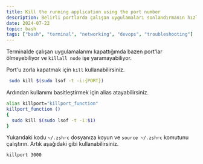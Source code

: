 ```yaml
---
title: Kill the running application using the port number
description: Belirli portlarda çalışan uygulamaları sonlandırmanın hızlı yöntemi.
date: 2024-07-22
topic: bash
tags: ["bash", "terminal", "networking", "devops", "troubleshooting"]
---
```


Terminalde çalışan uygulamalarımı kapattığımda bazen port'lar ölmeyebiliyor ve `killall node` işe yaramayabiliyor. 

Port'u zorla kapatmak için `kill` kullanabilirsiniz.

```bash
 sudo kill $(sudo lsof -t -i:{PORT})
```

Ardından kullanımı basitleştirmek için alias atayabilirsiniz.

```bash
alias killport="killport_function"
killport_function ()
{
  sudo kill $(sudo lsof -t -i:$1)
}
```

Yukarıdaki kodu `~/.zshrc` dosyanıza koyun ve `source ~/.zshrc` komutunu çalıştırın. Artık aşağıdaki gibi kullanabilirsiniz. 

```bash
killport 3000
```